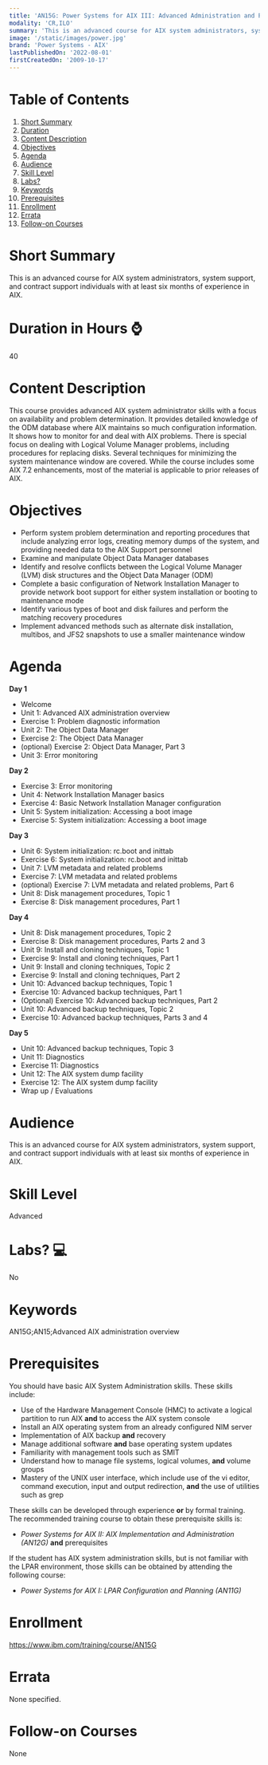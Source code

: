 ```yaml
---
title: 'AN15G: Power Systems for AIX III: Advanced Administration and Problem Determination'
modality: 'CR,ILO'
summary: 'This is an advanced course for AIX system administrators, system support, and contract support individuals with at least six months of experience in AIX.'
image: '/static/images/power.jpg'
brand: 'Power Systems - AIX'
lastPublishedOn: '2022-08-01'
firstCreatedOn: '2009-10-17'
---
```

# Table of Contents
1.  [Short Summary](#short-summary)
2.  [Duration](#duration-in-hours-)
3.  [Content Description](#content-description)
4.  [Objectives](#objectives)
5.  [Agenda](#agenda)
6.  [Audience](#audience)
7.  [Skill Level](#skill-level)
8.  [Labs?](#labs-)
9.  [Keywords](#keywords)
10. [Prerequisites](#prerequisites)
11. [Enrollment](#enrollment)
12. [Errata](#errata)
13. [Follow-on Courses](#follow-on-courses)

# Short Summary
This is an advanced course for AIX system administrators, system support, and contract support individuals with at least six months of experience in AIX.

# Duration in Hours ⌚
40

# Content Description
This course provides advanced AIX system administrator skills with a focus on availability and problem determination. It provides detailed knowledge of the ODM database where AIX maintains so much configuration information. It shows how to monitor for and deal with AIX problems. There is special focus on dealing with Logical Volume Manager problems, including procedures for replacing disks. Several techniques for minimizing the system maintenance window are covered. While the course includes some AIX 7.2 enhancements, most of the material is applicable to prior releases of AIX.



# Objectives
* Perform system problem determination and reporting procedures that include analyzing error logs, creating memory dumps of the system, and providing needed data to the AIX Support personnel
* Examine and manipulate Object Data Manager databases
* Identify and resolve conflicts between the Logical Volume Manager (LVM) disk structures and the Object Data Manager (ODM)
* Complete a basic configuration of Network Installation Manager to provide network boot support for either system installation or booting to maintenance mode
* Identify various types of boot and disk failures and perform the matching recovery procedures
* Implement advanced methods such as alternate disk installation, multibos, and JFS2 snapshots to use a smaller maintenance window


# Agenda
**Day 1**

* Welcome
* Unit 1: Advanced AIX administration overview
* Exercise 1: Problem diagnostic information
* Unit 2: The Object Data Manager
* Exercise 2: The Object Data Manager
* (optional) Exercise 2: Object Data Manager, Part 3
* Unit 3: Error monitoring

**Day 2**

* Exercise 3: Error monitoring
* Unit 4: Network Installation Manager basics
* Exercise 4: Basic Network Installation Manager configuration
* Unit 5: System initialization: Accessing a boot image
* Exercise 5: System initialization: Accessing a boot image

**Day 3**

* Unit 6: System initialization: rc.boot and inittab
* Exercise 6: System initialization: rc.boot and inittab
* Unit 7: LVM metadata and related problems
* Exercise 7: LVM metadata and related problems
* (optional) Exercise 7: LVM metadata and related problems, Part 6
* Unit 8: Disk management procedures, Topic 1
* Exercise 8: Disk management procedures, Part 1

**Day 4**

* Unit 8: Disk management procedures, Topic 2
* Exercise 8: Disk management procedures, Parts 2 and 3
* Unit 9: Install and cloning techniques, Topic 1
* Exercise 9: Install and cloning techniques, Part 1
* Unit 9: Install and cloning techniques, Topic 2
* Exercise 9: Install and cloning techniques, Part 2
* Unit 10: Advanced backup techniques, Topic 1
* Exercise 10: Advanced backup techniques, Part 1
* (Optional) Exercise 10: Advanced backup techniques, Part 2
* Unit 10: Advanced backup techniques, Topic 2
* Exercise 10: Advanced backup techniques, Parts 3 and 4

**Day 5**

* Unit 10: Advanced backup techniques, Topic 3
* Unit 11: Diagnostics
* Exercise 11: Diagnostics
* Unit 12: The AIX system dump facility
* Exercise 12: The AIX system dump facility
* Wrap up / Evaluations


# Audience
This is an advanced course for AIX system administrators, system support, and contract support individuals with at least six months of experience in AIX.



# Skill Level
Advanced            

# Labs? 💻
No

# Keywords
AN15G;AN15;Advanced AIX administration overview

# Prerequisites
You should have basic AIX System Administration skills. These skills include:


* Use of the Hardware Management Console (HMC) to activate a logical partition to run AIX **and** to access the AIX system console
* Install an AIX operating system from an already configured NIM server
* Implementation of AIX backup **and** recovery
* Manage additional software **and** base operating system updates
* Familiarity with management tools such as SMIT
* Understand how to manage file systems, logical volumes, **and** volume groups
* Mastery of the UNIX user interface, which include use of the vi editor, command execution, input and output redirection, **and** the use of utilities such as grep


These skills can be developed through experience **or** by formal training. The recommended training course to obtain these prerequisite skills is:


* *Power Systems for AIX II: AIX Implementation and Administration (AN12G)* **and** prerequisites


If the student has AIX system administration skills, but is not familiar with the LPAR environment, those skills can be obtained by attending the following course:


* *Power Systems for AIX I: LPAR Configuration and Planning (AN11G)*


# Enrollment
https://www.ibm.com/training/course/AN15G

# Errata
None specified.

# Follow-on Courses
None

